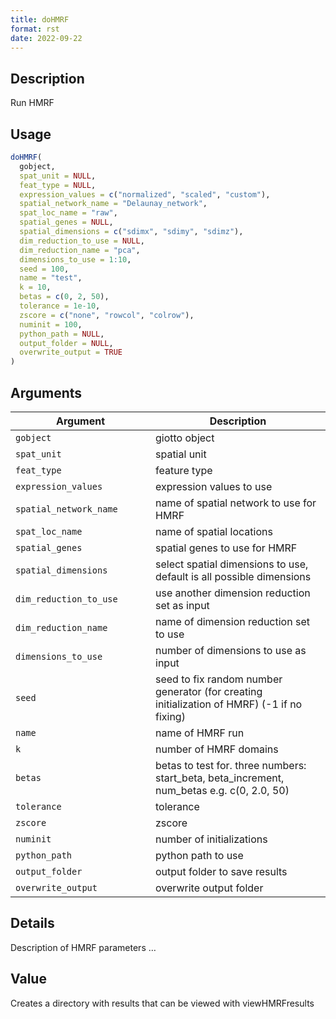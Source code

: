 ```yaml
--- 
title: doHMRF 
format: rst 
date: 2022-09-22 
--- 
```


## Description

Run HMRF


## Usage

```r
doHMRF(
  gobject,
  spat_unit = NULL,
  feat_type = NULL,
  expression_values = c("normalized", "scaled", "custom"),
  spatial_network_name = "Delaunay_network",
  spat_loc_name = "raw",
  spatial_genes = NULL,
  spatial_dimensions = c("sdimx", "sdimy", "sdimz"),
  dim_reduction_to_use = NULL,
  dim_reduction_name = "pca",
  dimensions_to_use = 1:10,
  seed = 100,
  name = "test",
  k = 10,
  betas = c(0, 2, 50),
  tolerance = 1e-10,
  zscore = c("none", "rowcol", "colrow"),
  numinit = 100,
  python_path = NULL,
  output_folder = NULL,
  overwrite_output = TRUE
)
```


## Arguments

Argument      |Description
------------- |----------------
`gobject`     |     giotto object
`spat_unit`     |     spatial unit
`feat_type`     |     feature type
`expression_values`     |     expression values to use
`spatial_network_name`     |     name of spatial network to use for HMRF
`spat_loc_name`     |     name of spatial locations
`spatial_genes`     |     spatial genes to use for HMRF
`spatial_dimensions`     |     select spatial dimensions to use, default is all possible dimensions
`dim_reduction_to_use`     |     use another dimension reduction set as input
`dim_reduction_name`     |     name of dimension reduction set to use
`dimensions_to_use`     |     number of dimensions to use as input
`seed`     |     seed to fix random number generator (for creating initialization of HMRF) (-1 if no fixing)
`name`     |     name of HMRF run
`k`     |     number of HMRF domains
`betas`     |     betas to test for. three numbers: start_beta, beta_increment, num_betas e.g. c(0, 2.0, 50)
`tolerance`     |     tolerance
`zscore`     |     zscore
`numinit`     |     number of initializations
`python_path`     |     python path to use
`output_folder`     |     output folder to save results
`overwrite_output`     |     overwrite output folder


## Details

Description of HMRF parameters ...


## Value

Creates a directory with results that can be viewed with viewHMRFresults


